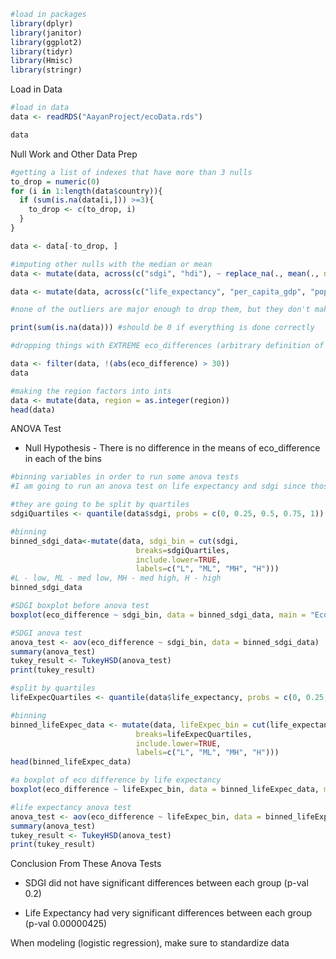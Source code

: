 ```r
#load in packages
library(dplyr)
library(janitor)
library(ggplot2)
library(tidyr)
library(Hmisc)
library(stringr)
```

Load in Data

```r
#load in data
data <- readRDS("AayanProject/ecoData.rds")

data
```

Null Work and Other Data Prep

```r
#getting a list of indexes that have more than 3 nulls
to_drop = numeric(0)
for (i in 1:length(data$country)){
  if (sum(is.na(data[i,])) >=3){
    to_drop <- c(to_drop, i)
  }
}

data <- data[-to_drop, ]
```

```r
#imputing other nulls with the median or mean
data <- mutate(data, across(c("sdgi", "hdi"), ~ replace_na(., mean(., na.rm = TRUE)))) #mean for these because there aren't major outliers

data <- mutate(data, across(c("life_expectancy", "per_capita_gdp", "population_millions"), ~ replace_na(., median(., na.rm = TRUE)))) #life expec is an int so mean doesn't make sense; the other two have some major outliers which skew the mean

#none of the outliers are major enough to drop them, but they don't make sense for the mean

print(sum(is.na(data))) #should be 0 if everything is done correctly
```

```r
#dropping things with EXTREME eco_differences (arbitrary definition of extreme)

data <- filter(data, !(abs(eco_difference) > 30))
data
```

```r
#making the region factors into ints
data <- mutate(data, region = as.integer(region))
head(data)
```

ANOVA Test

-   Null Hypothesis - There is no difference in the means of eco_difference in each of the bins

```r
#binning variables in order to run some anova tests
#I am going to run an anova test on life expectancy and sdgi since those had higher correlation with eco_difference

#they are going to be split by quartiles
sdgiQuartiles <- quantile(data$sdgi, probs = c(0, 0.25, 0.5, 0.75, 1))

#binning
binned_sdgi_data<-mutate(data, sdgi_bin = cut(sdgi,
                            breaks=sdgiQuartiles,
                            include.lower=TRUE,
                            labels=c("L", "ML", "MH", "H")))
#L - low, ML - med low, MH - med high, H - high
binned_sdgi_data
```

```r
#SDGI boxplot before anova test
boxplot(eco_difference ~ sdgi_bin, data = binned_sdgi_data, main = "Eco Difference by SDGI", xlab="SDGI", ylab="Eco Difference")
```

```r
#SDGI anova test
anova_test <- aov(eco_difference ~ sdgi_bin, data = binned_sdgi_data)
summary(anova_test)
tukey_result <- TukeyHSD(anova_test)
print(tukey_result)
```

```r
#split by quartiles
lifeExpecQuartiles <- quantile(data$life_expectancy, probs = c(0, 0.25, 0.5, 0.75, 1))

#binning
binned_lifeExpec_data <- mutate(data, lifeExpec_bin = cut(life_expectancy,
                            breaks=lifeExpecQuartiles,
                            include.lower=TRUE,
                            labels=c("L", "ML", "MH", "H")))
head(binned_lifeExpec_data)
```

```r
#a boxplot of eco difference by life expectancy
boxplot(eco_difference ~ lifeExpec_bin, data = binned_lifeExpec_data, main = "Eco Difference by Life Expectancy", xlab="Life Expectancy", ylab="Eco Difference")
```

```r
#life expectancy anova test
anova_test <- aov(eco_difference ~ lifeExpec_bin, data = binned_lifeExpec_data)
summary(anova_test)
tukey_result <- TukeyHSD(anova_test)
print(tukey_result)
```

Conclusion From These Anova Tests

-   SDGI did not have significant differences between each group (p-val 0.2)

-   Life Expectancy had very significant differences between each group (p-val 0.00000425)

When modeling (logistic regression), make sure to standardize data
